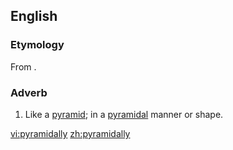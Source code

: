 ==English==

===Etymology===
From {{suffix|pyramidal|ly}}.

===Adverb===
{{en-adv|-}}

# Like a [[pyramid]]; in a [[pyramidal]] manner or shape.

[[vi:pyramidally]]
[[zh:pyramidally]]